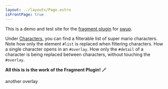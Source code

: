 ```yaml
---
layout: ../layouts/Page.astro
isFrontPage: true
---
```


This is a demo and test site for the <a href="https://github.com/swup/fragment-plugin">fragment plugin</a> for <a href="https://github.com/swup/">swup</a>.

Under <a href="/characters/">Characters</a>, you can find a filterable list of super mario characters. Note how only the element <code>#list</code> is replaced when filtering characters. How a single character opens in an <code>#overlay</code>. How only the <code>#detail</code> of a character is being replaced between characters, without touching the <code>#overlay</code>.

<strong>All this is is the work of the Fragment Plugin! 🪄</strong>

<div id="overlay">another overlay</div>